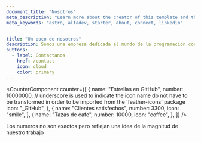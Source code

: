 ```yaml
---
document_title: "Nosotros"
meta_description: "Learn more about the creator of this template and the services provided."
meta_keywords: "astro, alfadev, starter, about, connect, linkedin"


title: "Un poco de nosotros"
description: Somos una empresa dedicada al mundo de la programacion con años de experiencia, contamos con un amplio conocimiento tanto en el lado del BackEnd como en el FrontEnd.
buttons:
  - label: Contactanos
    href: /contact
    icon: cloud
    color: primary
---
```


<CounterComponent
  counter={[
    {
      name: "Estrellas en GitHub",
      number: 10000000,
      // underscore is used to indicate the icon name do not have to be transformed in order to be imported from the 'feather-icons' package
      icon: "_GitHub",
    },
    {
      name: "Clientes satisfechos",
      number: 3300,
      icon: "smile",
    },
    {
      name: "Tazas de cafe",
      number: 10000,
      icon: "coffee",
    },
  ]}
/>

<p class="text-text-disabled text-sm text-center mt-4">Los numeros no son exactos pero reflejan una idea de la magnitud de nuestro trabajo</p>
<br/>
